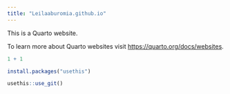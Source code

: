```yaml
---
title: "Leilaaburomia.github.io"
---
```


This is a Quarto website.

To learn more about Quarto websites visit <https://quarto.org/docs/websites>.

```r
1 + 1

install.packages("usethis")

usethis::use_git()

```
